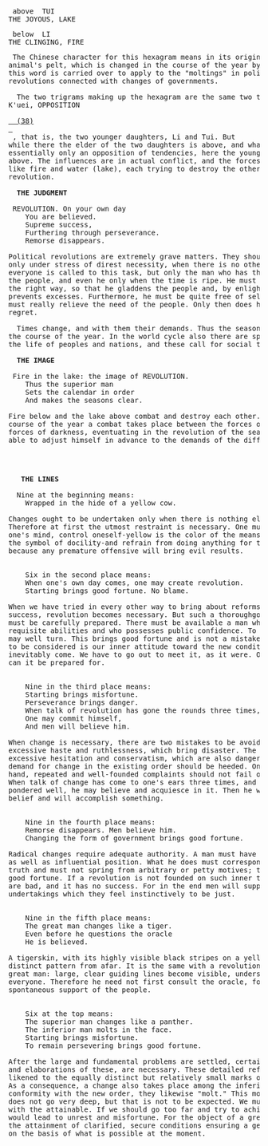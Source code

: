 <pre>
 above  TUI
THE JOYOUS, LAKE
</pre>
<pre>
 below  LI
THE CLINGING, FIRE
</pre>
<pre>
 The Chinese character for this hexagram means in its original sense an 
animal&#39;s pelt, which is changed in the course of the year by molting. From 
this word is carried over to apply to the &#34;moltings&#34; in political life, the great 
revolutions connected with changes of governments.

  The two trigrams making up the hexagram are the same two that appear in 
K&#39;uei, OPPOSITION
 <a href="38.html">
  (38)
 </a>
 , that is, the two younger daughters, Li and Tui. But 
while there the elder of the two daughters is above, and what results is 
essentially only an opposition of tendencies, here the younger daughter is 
above. The influences are in actual conflict, and the forces combat each other 
like fire and water (lake), each trying to destroy the other. Hence the idea of 
revolution.
 <b>
  THE JUDGMENT
 </b>
 REVOLUTION. On your own day
	You are believed.
	Supreme success,
	Furthering through perseverance.
	Remorse disappears.

Political revolutions are extremely grave matters. They should be undertaken 
only under stress of direst necessity, when there is no other way out. Not 
everyone is called to this task, but only the man who has the confidence of 
the people, and even he only when the time is ripe. He must then proceed in 
the right way, so that he gladdens the people and, by enlightening them, 
prevents excesses. Furthermore, he must be quite free of selfish aims and 
must really relieve the need of the people. Only then does he have nothing to 
regret.

  Times change, and with them their demands. Thus the seasons change in 
the course of the year. In the world cycle also there are spring and autumn in 
the life of peoples and nations, and these call for social transformations.
 <b>
  THE IMAGE
 </b>
 Fire in the lake: the image of REVOLUTION.
	Thus the superior man
	Sets the calendar in order
	And makes the seasons clear.

Fire below and the lake above combat and destroy each other. So too in the 
course of the year a combat takes place between the forces of light and the 
forces of darkness, eventuating in the revolution of the seasons, and man is 
able to adjust himself in advance to the demands of the different times.
 <p>
  <b>
   THE LINES
  </b>
  Nine at the beginning means:
	Wrapped in the hide of a yellow cow.

Changes ought to be undertaken only when there is nothing else to be done. 
Therefore at first the utmost restraint is necessary. One must becomes firm in 
one&#39;s mind, control oneself-yellow is the color of the means, and the cow is 
the symbol of docility-and refrain from doing anything for the time being, 
because any premature offensive will bring evil results.


	Six in the second place means:
	When one&#39;s own day comes, one may create revolution.
	Starting brings good fortune. No blame.

When we have tried in every other way to bring about reforms, but without 
success, revolution becomes necessary. But such a thoroughgoing upheaval 
must be carefully prepared. There must be available a man who has the 
requisite abilities and who possesses public confidence. To such a man we 
may well turn. This brings good fortune and is not a mistake. The first thing 
to be considered is our inner attitude toward the new condition that will 
inevitably come. We have to go out to meet it, as it were. Only in this way 
can it be prepared for.


	Nine in the third place means:
	Starting brings misfortune.
	Perseverance brings danger.
	When talk of revolution has gone the rounds three times,
	One may commit himself,
	And men will believe him.

When change is necessary, there are two mistakes to be avoided. One lies in 
excessive haste and ruthlessness, which bring disaster. The other lies in 
excessive hesitation and conservatism, which are also dangerous. Not every 
demand for change in the existing order should be heeded. On the other 
hand, repeated and well-founded complaints should not fail of a hearing. 
When talk of change has come to one&#39;s ears three times, and has been 
pondered well, he may believe and acquiesce in it. Then he will meet with 
belief and will accomplish something.


	Nine in the fourth place means:
	Remorse disappears. Men believe him.
	Changing the form of government brings good fortune.

Radical changes require adequate authority. A man must have inner strength 
as well as influential position. What he does must correspond with a higher 
truth and must not spring from arbitrary or petty motives; then it brings great 
good fortune. If a revolution is not founded on such inner truth, the results 
are bad, and it has no success. For in the end men will support only those 
undertakings which they feel instinctively to be just.


	Nine in the fifth place means:
	The great man changes like a tiger.
	Even before he questions the oracle
	He is believed.

A tigerskin, with its highly visible black stripes on a yellow ground, shows its 
distinct pattern from afar. It is the same with a revolution brought about by a 
great man: large, clear guiding lines become visible, understandable to 
everyone. Therefore he need not first consult the oracle, for he wins the 
spontaneous support of the people.


	Six at the top means:
	The superior man changes like a panther.
	The inferior man molts in the face.
	Starting brings misfortune.
	To remain persevering brings good fortune.

After the large and fundamental problems are settled, certain minor reforms, 
and elaborations of these, are necessary. These detailed reforms may be 
likened to the equally distinct but relatively small marks of the panther&#39;s coat. 
As a consequence, a change also takes place among the inferior people. In 
conformity with the new order, they likewise &#34;molt.&#34; This molting, it is true, 
does not go very deep, but that is not to be expected. We must be satisfied 
with the attainable. If we should go too far and try to achieve too much, it 
would lead to unrest and misfortune. For the object of a great revolution is 
the attainment of clarified, secure conditions ensuring a general stabilization 
on the basis of what is possible at the moment.
 </p>
</pre>
<pre>
</pre>
